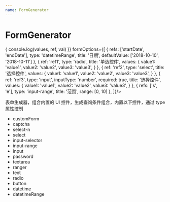 ```yaml
---
name: FormGenerator
---
```



# FormGenerator

<PropsTable of={FormGenerator} />

<Playground>
  <FormGenerator
    onChange={(values, ref, val) => {
      console.log(values, ref, val)
    }}
    formOptions={[
      {
        refs: ['startDate', 'endDate'],
        type: 'datetimeRange',
        title: '日期',
        defaultValue: ['2018-10-10', '2018-10-11']
      },
      {
        ref: 'ref1',
        type: 'radio',
        title: '单选控件',
        values: {
          value1: 'value1',
          value2: 'value2',
          value3: 'value3',
        }
      },
      {
        ref: 'ref2',
        type: 'select',
        title: '选择控件',
        values: {
          value1: 'value1',
          value2: 'value2',
          value3: 'value3',
        }
      },
      {
        ref: 'ref3',
        type: 'input',
        inputType: 'number',
        required: true,
        title: '选择控件',
        values: {
          value1: 'value1',
          value2: 'value2',
          value3: 'value3',
        }
      },
      {
        refs: ['s', 'e'],
        type: 'input-range',
        title: '范围',
        range: [0, 10]
      },
    ]}/>
</Playground>


表单生成器，组合内置的 UI 控件，生成查询条件组合，内置以下控件，通过 type 属性控制

- customForm
- captcha
- select-n
- select
- input-selector
- input-range
- input
- password
- textarea
- ranger
- text
- radio
- button
- datetime
- datetimeRange
